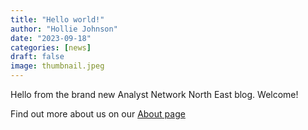 ```yaml
---
title: "Hello world!"
author: "Hollie Johnson"
date: "2023-09-18"
categories: [news]
draft: false
image: thumbnail.jpeg
---
```


Hello from the brand new Analyst Network North East blog. Welcome!



Find out more about us on our [About page](../../about.qmd)